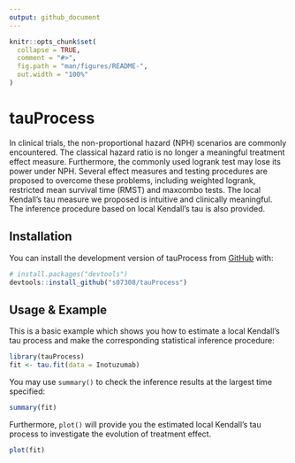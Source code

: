 ```yaml
---
output: github_document
---
```


<!-- README.md is generated from README.Rmd. Please edit that file -->

```r
knitr::opts_chunk$set(
  collapse = TRUE,
  comment = "#>",
  fig.path = "man/figures/README-",
  out.width = "100%"
)
```

# tauProcess

<!-- badges: start -->
<!-- badges: end -->

In clinical trials, the non-proportional hazard (NPH) scenarios are commonly encountered. The classical hazard ratio is no longer a meaningful treatment effect measure. Furthermore, the commonly used logrank test may lose its power under NPH. Several effect measures and testing procedures are proposed to overcome these problems, including weighted logrank, restricted mean survival time (RMST) and maxcombo tests. The local Kendall's tau measure we proposed is intuitive and clinically meaningful. The inference procedure based on local Kendall's tau is also provided. 

## Installation

You can install the development version of tauProcess from [GitHub](https://github.com/) with:

``` r
# install.packages("devtools")
devtools::install_github("s07308/tauProcess")
```

## Usage & Example

This is a basic example which shows you how to estimate a local Kendall's tau process and make the corresponding statistical inference procedure:

```r
library(tauProcess)
fit <- tau.fit(data = Inotuzumab)
```

You may use `summary()` to check the inference results at the largest time specified:
```r
summary(fit)
```

Furthermore, `plot()` will provide you the estimated local Kendall's tau process to investigate the evolution of treatment effect. 
```r
plot(fit)
```


